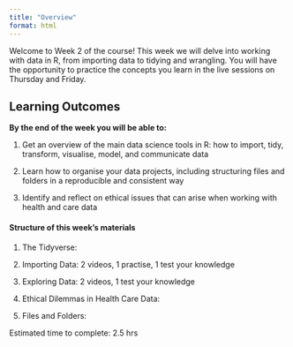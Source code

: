 ```yaml
---
title: "Overview"
format: html
---
```


Welcome to Week 2 of the course! This week we will delve into working with data in R, from importing data to tidying and wrangling. You will have the opportunity to practice the concepts you learn in the live sessions on Thursday and Friday.

## Learning Outcomes

**By the end of the week you will be able to:**

1.  Get an overview of the main data science tools in R: how to import, tidy, transform, visualise, model, and communicate data

2.  Learn how to organise your data projects, including structuring files and folders in a reproducible and consistent way

3.  Identify and reflect on ethical issues that can arise when working with health and care data

#### **Structure of this week's materials**

1.  The Tidyverse:

2.  Importing Data: 2 videos, 1 practise, 1 test your knowledge

3.  Exploring Data: 2 videos, 1 test your knowledge

4.  Ethical Dilemmas in Health Care Data:

5.  Files and Folders:

Estimated time to complete: 2.5 hrs

